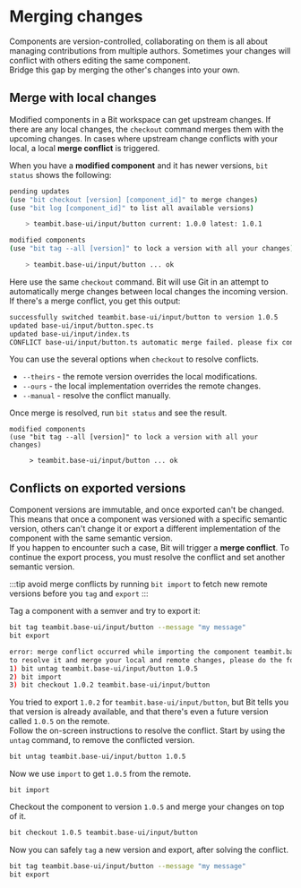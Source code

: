# Merging changes

Components are version-controlled, collaborating on them is all about managing contributions from multiple authors. Sometimes your changes will conflict with others editing the same component.  
Bridge this gap by merging the other's changes into your own.

## Merge with local changes

Modified components in a Bit workspace can get upstream changes. If there are any local changes, the `checkout` command merges them with the upcoming changes. In cases where upstream change conflicts with your local, a local **merge conflict** is triggered.

When you have a **modified component** and it has newer versions, `bit status` shows the following:

```bash
pending updates
(use "bit checkout [version] [component_id]" to merge changes)
(use "bit log [component_id]" to list all available versions)

    > teambit.base-ui/input/button current: 1.0.0 latest: 1.0.1

modified components
(use "bit tag --all [version]" to lock a version with all your changes)

    > teambit.base-ui/input/button ... ok
```

Here use the same `checkout` command. Bit will use Git in an attempt to automatically merge changes between local changes the incoming version.  
If there's a merge conflict, you get this output:

```bash
successfully switched teambit.base-ui/input/button to version 1.0.5
updated base-ui/input/button.spec.ts
updated base-ui/input/index.ts
CONFLICT base-ui/input/button.ts automatic merge failed. please fix conflicts manually and then tag the results.
```

You can use the several options when `checkout` to resolve conflicts.

- `--theirs` - the remote version overrides the local modifications.
- `--ours` - the local implementation overrides the remote changes.
- `--manual` - resolve the conflict manually.

Once merge is resolved, run `bit status` and see the result.

```status
modified components
(use "bit tag --all [version]" to lock a version with all your changes)

     > teambit.base-ui/input/button ... ok
```

## Conflicts on exported versions

Component versions are immutable, and once exported can't be changed. This means that once a component was versioned with a specific semantic version, others can't change it or export a different implementation of the component with the same semantic version.  
If you happen to encounter such a case, Bit will trigger a **merge conflict**. To continue the export process, you must resolve the conflict and set another semantic version.

:::tip
avoid merge conflicts by running `bit import` to fetch new remote versions before you `tag` and `export`
:::

Tag a component with a semver and try to export it:

```bash
bit tag teambit.base-ui/input/button --message "my message"
bit export
```

```bash
error: merge conflict occurred while importing the component teambit.base-ui/input/button. conflict version(s): 1.0.5
to resolve it and merge your local and remote changes, please do the following:
1) bit untag teambit.base-ui/input/button 1.0.5
2) bit import
3) bit checkout 1.0.2 teambit.base-ui/input/button
```

You tried to export `1.0.2` for `teambit.base-ui/input/button`, but Bit tells you that version is already available, and that there's even a future version called `1.0.5` on the remote.  
Follow the on-screen instructions to resolve the conflict. Start by using the `untag` command, to remove the conflicted version.

```bash
bit untag teambit.base-ui/input/button 1.0.5
```

Now we use `import` to get `1.0.5` from the remote.

```bas
bit import
```

Checkout the component to version `1.0.5` and merge your changes on top of it.

```bash
bit checkout 1.0.5 teambit.base-ui/input/button
```

Now you can safely `tag` a new version and export, after solving the conflict.

```bash
bit tag teambit.base-ui/input/button --message "my message" 
bit export
```

